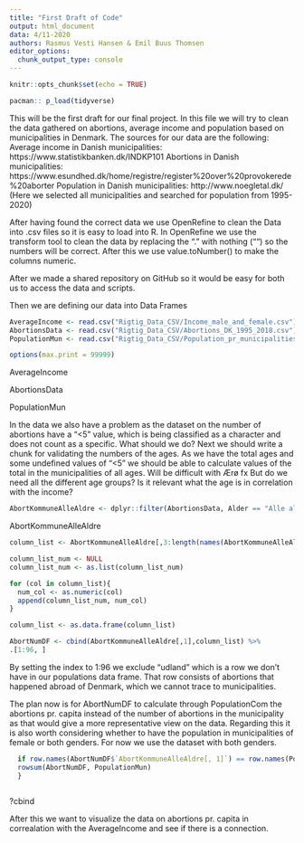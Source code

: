 ```yaml
---
title: "First Draft of Code"
output: html_document
data: 4/11-2020
authors: Rasmus Vesti Hansen & Emil Buus Thomsen
editor_options: 
  chunk_output_type: console
---
```


```r
knitr::opts_chunk$set(echo = TRUE)
```

```r
pacman:: p_load(tidyverse)
```

This will be the first draft for our final project. In this file we will try to clean the data gathered on abortions, average income and population based on municipalities in Denmark. 
The sources for our data are the following: 
Average income in Danish municipalities: https://www.statistikbanken.dk/INDKP101 
Abortions in Danish municipalities: https://www.esundhed.dk/home/registre/register%20over%20provokerede%20aborter 
Population in Danish municipalities: http://www.noegletal.dk/ (Here we selected all municipalities and searched for population from 1995-2020)

After having found the correct data we use OpenRefine to clean the Data into .csv files so it is easy to load into R. 
In OpenRefine we use the transform tool to clean the data by replacing the "." with nothing ("") so the numbers will be correct. After this we use value.toNumber() to make the columns numeric. 

After we made a shared repository on GitHub so it would be easy for both us to access the data and scripts. 

Then we are defining our data into Data Frames
```r
AverageIncome <- read.csv("Rigtig_Data_CSV/Income_male_and_female.csv")
AbortionsData <- read.csv("Rigtig_Data_CSV/Abortions_DK_1995_2018.csv")
PopulationMun <- read.csv("Rigtig_Data_CSV/Population_pr_municipalities.csv")

options(max.print = 99999)


```

AverageIncome

AbortionsData

PopulationMun

In the data we also have a problem as the dataset on the number of abortions have a "<5" value, which is being classified as a character and does not count as a specific. What should we do? 
Next we should write a chunk for validating the numbers of the ages. As we have the total ages and some undefined values of "<5" we should be able to calculate values of the total in the municipalities of all ages. Will be difficult with Ærø fx
But do we need all the different age groups? Is it relevant what the age is in correlation with the income? 
```r
AbortKommuneAlleAldre <- dplyr::filter(AbortionsData, Alder == "Alle aldre") 


```
AbortKommuneAlleAldre



```r
column_list <- AbortKommuneAlleAldre[,3:length(names(AbortKommuneAlleAldre))]

column_list_num <- NULL
column_list_num <- as.list(column_list_num)

for (col in column_list){
  num_col <- as.numeric(col)
  append(column_list_num, num_col)
}

column_list <- as.data.frame(column_list)

AbortNumDF <- cbind(AbortKommuneAlleAldre[,1],column_list) %>% 
.[1:96, ]

```

By setting the index to 1:96 we exclude "udland" which is a row we don't have in our populations data frame. That row consists of abortions that happened abroad of Denmark, which we cannot trace to municipalities. 

The plan now is for AbortNumDF to calculate through PopulationCom the abortions pr. capita instead of the number of abortions in the municipality as that would give a more representative view on the data. Regarding this it is also worth considering whether to have the population in municipalities of female or both genders. For now we use the dataset with both genders. 

```r
  if row.names(AbortNumDF$`AbortKommuneAlleAldre[, 1]`) == row.names(PopulationMun$Municipalities){
  rowsum(AbortNumDF, PopulationMun)  
  }
  
```
?cbind


After this we want to visualize the data on abortions pr. capita in correalation with the AverageIncome and see if there is a connection. 
